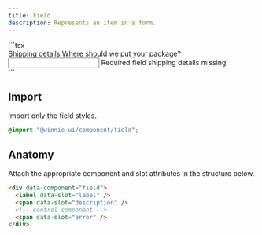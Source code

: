 ```yaml
---
title: Field
description: Represents an item in a form.
---
```




<Demo>
  <FieldError />
  <Fragment slot="footer">
    ```tsx
    <div data-component="field">
      <label data-slot="label">Shipping details</label>
      <span data-slot="description">Where should we put your package?</span>
      <input data-component="input" />
      <span data-slot="error">Required field shipping details missing</span>
    </div>
    ```
  </Fragment>
</Demo>

## Import

Import only the field styles.

```css
@import "@winnie-ui/component/field";
```

## Anatomy

Attach the appropriate component and slot attributes in the structure below.

```html
<div data-component="field">
  <label data-slot="label" />
  <span data-slot="description" />
  <!-- control component -->
  <span data-slot="error" />
</div>
```
